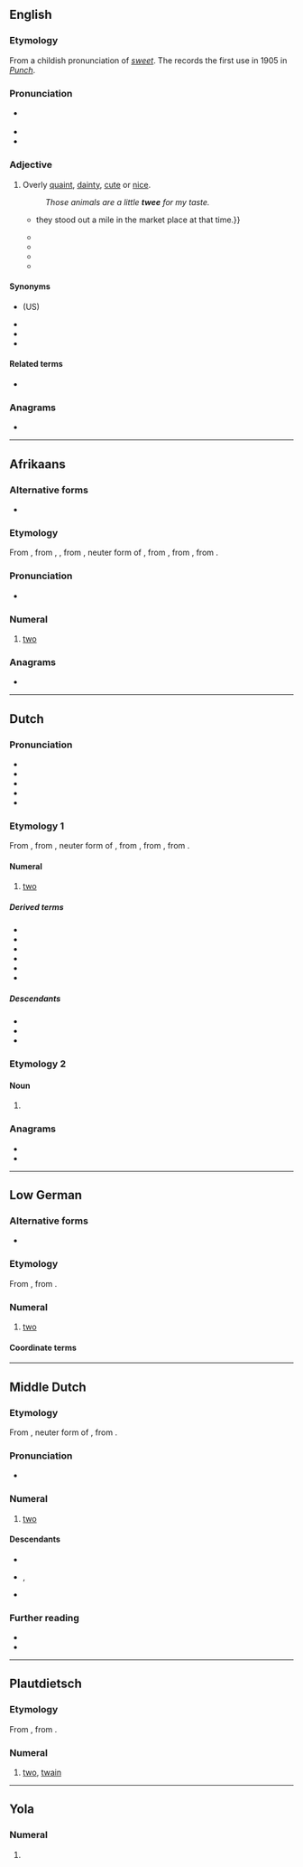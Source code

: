 ==English==
{{was wotd|2016|February|3}}

===Etymology===
From a childish pronunciation of ''[[sweet]]''. The ''{{w|Oxford English Dictionary}}'' records the first use in 1905 in ''[[w:Punch (magazine)|Punch]]''.

===Pronunciation===
* {{a|RP}} {{IPA|en|/twiː/}}
* {{rhymes|en|iː}}
* {{audio|en|LL-Q1860 (eng)-Vealhurl-twee.wav |Audio (UK)}}

===Adjective===
{{en-adj|more|er}}

# {{lb|en|British|pejorative}} Overly [[quaint]], [[dainty]], [[cute]] or [[nice]].
#: ''Those {{w|Beatrix Potter}} animals are a little '''twee''' for my taste.''
#* {{quote-book|en|author=Janet Foster|title=Docklands: Urban Change and Conflict in a Community in Transition|location=London; Philadelphia, Pa.|publisher=[[w:University College London|UCL Press]]|year=1999|page=82|isbn=978-1-85728-274-0|passage=Despite the fact that the designs were all a bit '''twee''' {{...}} they stood out a mile in the market place at that time.}}
#* {{quote-book|en|author=Alan Murphy|title=Scotland Highlands & Islands Handbook: The Travel Guide|location=Bath, Somerset|publisher=Footprint Handbooks|year=2001|page=11|isbn=978-1-900949-94-1|passage=Forget the clichéd image of ''[[w:Brigadoon (film)|Brigadoon]]'' and shortbread tins, the dreadfully '''twee''' tartan tat and Celtic kitsch that, sadly, still exists in the 21st century, and is too often passed off as a genuine Highland experience.}}
#* {{quote-book|en|author=Peter Ellison|title=Essential Non-fiction|location=Dublin|publisher=[[w:Folens (Irish publishers)|Folens Publishers]]|year=2002|page=40|isbn=978-1-84303-231-1|passage=As always with [[w:The Walt Disney Company|Disney]], there are moments when it all seems a bit '''twee''', others when it is excessively PC.}}
#* {{quote-journal|en|author=Stephen S. Hall|quotee={{w|Richard Dawkins}}|title=Darwin's Rottweiler: Sir Richard Dawkins: Evolution's fiercest champion, far too fierce|url=http://discovermagazine.com/2005/sep/darwins-rottweiler|archiveurl=https://web.archive.org/web/20160101115538/http://discovermagazine.com/2005/sep/darwins-rottweiler|archivedate=1 January 2016|magazine=[[w:Discover (magazine)|Discover]]|date=8 September 2005|passage=I just wouldn’t have felt comfortable saying, "I am a duckbilled platypus, and this is how I find my shrimps." I think it would have been '''twee'''.}}
#* {{quote-web|en|author=Kenneth Partridge|title=With ‘{{w|West End Girls}},’ {{w|Pet Shop Boys}} set a high standard for U.K. hip-hop|url=http://www.avclub.com/article/west-end-girls-pet-shop-boys-set-high-standard-uk--219569|archiveurl=https://web.archive.org/web/20150906154726/http://www.avclub.com/article/west-end-girls-pet-shop-boys-set-high-standard-uk--219569|archivedate=6 September 2015|work={{w|The A.V. Club}}|date=2 June 2015|passage=[[w:Neil Tennant|[Neil] Tennant]]'s accent obviously has a lot to do with that, but the fact he's rapping is further masked by his '''twee''', effeminate delivery.}}

====Synonyms====
* {{l|en|cutesy}} (US)
* {{l|en|precious}}
* {{l|en|saccharine}}
* {{l|en|syrupy}}

====Related terms====
* {{l|en|twee pop}}

===Anagrams===
* {{anagrams|en|a=eetw|ewte|weet}}

----

==Afrikaans==
{{cardinalbox|af|1|2|3|een|drie|ord=tweede}}

===Alternative forms===
* {{l|af|twé}} {{q|obsolete}}

===Etymology===
From {{inh|af|nl|twee}}, from {{inh|af|dum|twee}}, {{m|dum|twe}}, from {{inh|af|odt|twē}}, neuter form of {{m|odt|twēne}}, from {{inh|nl|gmw-pro|*twai-}}, from {{inh|af|gem-pro|*twai}}, from {{der|af|ine-pro|*dwóh₁}}.

===Pronunciation===
* {{IPA|af|/tvɪə̯/|/tveə/}}

===Numeral===
{{head|af|numeral}}

# {{cln|af|cardinal numbers}} [[two]]

===Anagrams===
* {{l|en|weet}}

----

==Dutch==

===Pronunciation===
* {{IPA|nl|/tʋeː/}}
* {{audio|nl|Nl-twee (Belgium).ogg|audio (Belgium)}}
* {{audio|nl|Nl-twee.ogg|audio (Netherlands)}}
* {{hyphenation|nl|twee}}
* {{rhymes|nl|eː}}

===Etymology 1===
{{dercat|nl|frk|gem-pro|ine-pro|inh=3}}
From {{inh|nl|dum|twêe}}, from {{inh|nl|odt|twē}}, neuter form of {{m|odt|twēne}}, from {{inh|nl|gmw-pro|*twai-}}, from {{inh|nl|gem-pro|*twai}}, from {{inh|nl|ine-pro|*dwóh₁i}}.

====Numeral====
{{number box|nl|2}}
{{head|nl|numeral}}

# [[two]]

=====Derived terms=====
* {{l|nl|tweebaans}}
* {{l|nl|tweehonderd}}
* {{l|nl|tweetal}}
* {{l|nl|tweetalig}}
* {{l|nl|tweetallig}}
* {{l|nl|tweebenig}}

=====Descendants=====
* {{desc|af|twee}}
* {{desc|brc|twe}}
* {{desc|skw|twe}}

===Etymology 2===

====Noun====
{{nl-noun|f|-en|tweetje}}

# {{l|en|two}}

===Anagrams===
* {{l|nl|weet}}
* {{l|nl|wete}}

{{cln|nl|cardinal numbers}}
{{topics|nl|Two}}

----

==Low German==
{{cardinalbox|nds|1|2|3|een|dree|ord=tweet}}

===Alternative forms===
* {{alter|nds|twei||Mecklenburgisch-Vorpommersch}}

===Etymology===
{{dercat|nds|gmw-pro|gem-pro|ine-pro|inh=3}}
From {{inh|nds|gml|twê}}, from {{inh|nds|osx|twene|t=two}}.

===Numeral===
{{head|nds|numeral}}

# [[two]]

====Coordinate terms====
{{nds-de-cardinal}}

----

==Middle Dutch==

===Etymology===
{{dercat|dum|frk|gem-pro|ine-pro|inh=3}}
From {{inh|dum|odt|twē}}, neuter form of {{m|odt|twēne}}, from {{inh|dum|gmw-pro|*twai-}}.

===Pronunciation===
* {{IPA|dum|/tweː/}}

===Numeral===
{{head|dum|numeral|head=twêe}}

# [[two]]

====Descendants====
* {{desc|nl|twee}}
* {{desc|li|twei}}, {{l|li|twieë}}
* {{desc|zea|tweê}}

===Further reading===
* {{R:VMNW|ID5977}}
* {{R:MNW|59898}}

{{cln|dum|cardinal numbers}}

----

==Plautdietsch==
===Etymology===
{{dercat|pdt|gmw-pro|gem-pro|ine-pro|inh=3}}
From {{inh|pdt|gml|twê}}, from {{inh|pdt|osx|twene|t=two}}.

===Numeral===
{{head|pdt|numeral}}

# {{cln|pdt|cardinal numbers}} [[two]], [[twain]]

----
==Yola==
 
===Numeral===
{{head|yol|numeral}}
 
# {{alt form|yol|twye}}